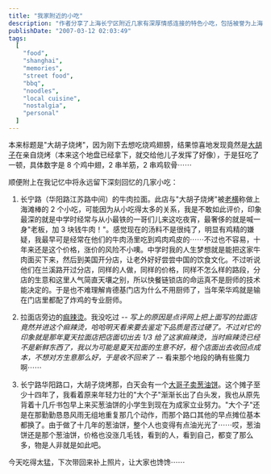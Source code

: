 ```yaml
---
title: "我家附近的小吃"
description: "作者分享了上海长宁区附近几家有深厚情感连接的特色小吃，包括被誉为上海滩最棒的两家店：大胡子烧烤和牛肉拉面，以及一家卖了十多年的葱油饼小摊，同时记录了对这些小吃店背后人生变迁的感慨。"
publishDate: "2007-03-12 02:03:49"
tags:
  [
    "food",
    "shanghai",
    "memories",
    "street food",
    "bbq",
    "noodles",
    "local cuisine",
    "nostalgia",
    "personal"
  ]
---
```


本来标题是"大胡子烧烤"，因为刚下去想吃烧鸡翅膀，结果惊喜地发现竟然是[大胡子](http://www.dianping.com/shop/507228)在亲自烧烤（本来这个地盘已经拿下，就交给他儿子发挥了好像），于是狂吃了一顿，具体数字是 8 个鸡中翅，2 串羊筋，2 串鸡软骨⋯⋯

顺便附上在我记忆中将永远留下深刻回忆的几家小吃：

1. 长宁路（华阳路江苏路中间）的牛肉拉面。此店与"大胡子烧烤"被[老横](http://hengge.blogbus.com/)称做上海滩棒的 2 个小吃，可能因为从小吃得太多的关系，我是不敢如此评价，印象最深的就是中学时经常与从小最铁的一哥们儿来这吃夜宵，最奢侈的就是喊一身"老板，加 3 块钱牛肉！"。感觉现在的汤料不是很纯了，明显有鸡精的嫌疑，我最早可是经常在他们的牛肉汤里吃到鸡肉鸡皮的⋯⋯不过也不容易，十年来还是这个价格，涨价的风险不小噢。中学时我的人生梦想就是能把这家牛肉面买下来，然后到美国开分店，让老外好好尝尝中国的饮食文化。不过听说他们在兰溪路开过分店，同样的人做，同样的价格，同样不怎么样的路段，分店的生意和这里人气简直天壤之别，所以快餐链锁店的命运真不是厨师的技术能决定的。于是也不难理解肯德基门店为什么不用厨师了，当年荣华鸡就是输在门店里都配了炸鸡的专业厨师。

2. 拉面店旁边的[痲辣烫](http://www.dianping.com/shop/504618)。我没吃过 -_- 写上的原因是点评网上把上面写的拉面店竟然并进这个痲辣烫，哈哈明天看来要去鉴定下品质是否过硬了。不过对它的印象就是那年夏天拉面店把店面切出去 1/3 给了这家痲辣烫，当时痲辣烫已经不是新鲜东西了，我以为可能是夏天拉面的生意不好，租个店面出去收回点成本，不想对方生意那么好，于是收不回来了 -_- 看来那个地段的确有些魔力啊⋯⋯

3. 长宁路华阳路口，大胡子烧烤那，白天会有一个[大哥子卖葱油饼](http://www.dianping.com/shop/1917640)。这个摊子至少十四年了，我看着原来年轻力壮的"大个子"渐渐长出了白头发，我也从原先背着十几斤书包早上来买葱油饼的小学生到现在为成家立业努力。"大个子"还是在那勤勤恳恳风雨无组地重复那几个动作，而那个路口其他的早点摊位基本都换了。由于做了十几年的葱油饼，整个人也变得有点油光光了⋯⋯哎，葱油饼还是那个葱油饼，价格也没涨几毛钱，看到的人，看到自己，都变了那么多，物是人非就是如此吧。

今天吃得太猛，下次带回来补上照片，让大家也馋馋⋯⋯
